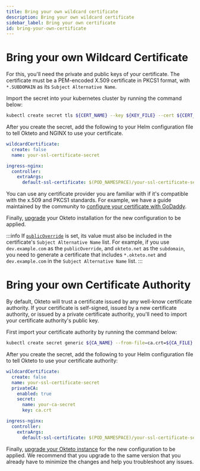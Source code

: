 ```yaml
---
title: Bring your own wildcard certificate
description: Bring your own wildcard certificate
sidebar_label: Bring your own certificate
id: bring-your-own-certificate
---
```


# Bring your own Wildcard Certificate

For this, you'll need the private and public keys of your certificate. The certificate must be a PEM-encoded X.509 certificate in PKCS1 format, with `*.SUBDOMAIN` as its `Subject Alternative Name`.

Import the secret into your kubernetes cluster by running the command below:

```bash
kubectl create secret tls ${CERT_NAME} --key ${KEY_FILE} --cert ${CERT_FILE} --namespace okteto
```

After you create the secret, add the following to your Helm configuration file to tell Okteto and NGINX to use your certificate.

```yaml title="config.yaml"
wildcardCertificate:
  create: false
  name: your-ssl-certificate-secret

ingress-nginx:
  controller:
    extraArgs:
      default-ssl-certificate: $(POD_NAMESPACE)/your-ssl-certificate-secret
```

You can use any certificate provider you are familiar with if it's compatible with the x.509 and PKCS1 standards.
For example, we have a guide maintained by the community to [configure your certificate with GoDaddy](https://community.okteto.com/t/how-do-i-bring-my-godaddy-certificate-to-okteto/578/1).

Finally, [upgrade](self-hosted/manage/upgrade.mdx) your Okteto installation for the new configuration to be applied.

:::info
If [`publicOverride`](self-hosted/helm-configuration.mdx#publicoverride) is set, its value must also be included in the certificate's `Subject Alternative Name` list. For example, if you use `dev.example.com` as the `publicOverride`, and `okteto.net` as the `subdomain`, you need to generate a certificate that includes `*.okteto.net` and `dev.example.com` in the `Subject Alternative Name` list.
:::

# Bring your own Certificate Authority

By default, Okteto will trust a certificate issued by any well-know certificate authority. If your certificate is self-signed, issued by a new certificate authority, or issued by a private certificate authority, you'll need to import your certificate authority's public key.

First import your certificate authority by running the command below:

```bash
kubectl create secret generic ${CA_NAME} --from-file=ca.crt=${CA_FILE} --namespace okteto
```

After you create the secret, add the following to your Helm configuration file to tell Okteto to use your certificate authority:

```yaml title="config.yaml"
wildcardCertificate:
  create: false
  name: your-ssl-certificate-secret
  privateCA:
    enabled: true
    secret:
      name: your-ca-secret
      key: ca.crt

ingress-nginx:
  controller:
    extraArgs:
      default-ssl-certificate: $(POD_NAMESPACE)/your-ssl-certificate-secret
```

Finally, [upgrade your Okteto instance](self-hosted/manage/upgrade.mdx) for the new configuration to be applied.
We recommend that you upgrade to the same version that you already have to minimize the changes and help you troubleshoot any issues.
